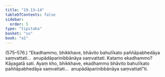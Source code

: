 ```yaml
---
title: "19.13–14"
tableOfContents: false
sidebar:
  order: 5
type: "tipitaka"
basket: "su"
book: "a1"
---
```



<DynamicBreadcrumb />

<Paragraph type="center" book="a1">
(575–576.)
</Paragraph>

<Paragraph number="464" book="a1">
“Ekadhammo, bhikkhave, bhāvito bahulīkato paññāpabhedāya saṃvattati…  anupādāparinibbānāya saṃvattati. Katamo ekadhammo? Kāyagatā sati. Ayaṃ kho, bhikkhave, ekadhammo bhāvito bahulīkato paññāpabhedāya saṃvattati…  anupādāparinibbānāya saṃvattatī”ti.
</Paragraph>